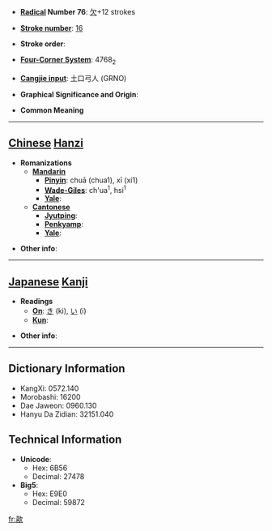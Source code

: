 * '''[[Wiktionary:Chinese radical index| Radical]] Number 76''': [[Wiktionary:Chinese radical index 欠|欠]]+12 strokes

* '''[[Wiktionary:Chinese total strokes index|Stroke number]]''': [[Wiktionary:Chinese total strokes index 16|16]]

* '''Stroke order''': 

* '''[[Wiktionary:Chinese four corner index|Four-Corner System]]''': 4768<sub>2</sub>

* '''[[Wiktionary:Chinese Cangjie index|Cangjie input]]''': 土口弓人 (GRNO)

* '''Graphical Significance and Origin''': 

* '''Common Meaning'''

----

== [[Chinese]] [[Hanzi]] ==

* '''Romanizations'''
** '''[[Mandarin]]'''
*** '''[[Pinyin]]''': chuā (chua1), xī (xi1)
*** '''[[Wade-Giles]]''': ch'ua<sup>1</sup>, hsi<sup>1</sup>
*** '''[[Yale]]''': 
** '''[[Cantonese]]'''
*** '''[[Jyutping]]''':
*** '''[[Penkyamp]]''': 
*** '''[[Yale]]''': 

* '''Other info''': 

----

== [[Japanese]] [[Kanji]] ==

* '''Readings'''
** '''[[On]]''': [[き]] (ki), [[い]] (i)
** '''[[Kun]]''': 

* '''Other info''':  

----

== Dictionary Information ==

* KangXi: 0572.140
* Morobashi: 16200
* Dae Jaweon: 0960.130
* Hanyu Da Zidian: 32151.040

== Technical Information ==

* '''Unicode''':
** Hex: 6B56
** Decimal: 27478
* '''Big5''':
** Hex: E9E0
** Decimal: 59872

[[fr:歖]]